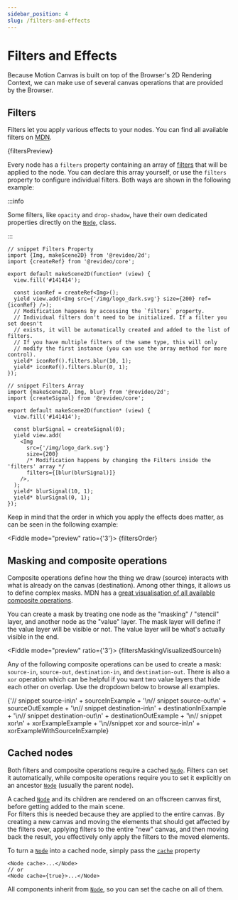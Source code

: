 ```yaml
---
sidebar_position: 4
slug: /filters-and-effects
---
```



# Filters and Effects

Because Motion Canvas is built on top of the Browser's 2D Rendering Context, we
can make use of several canvas operations that are provided by the Browser.

## Filters

Filters let you apply various effects to your nodes. You can find all available
filters on
[MDN](https://developer.mozilla.org/en-US/docs/Web/API/CanvasRenderingContext2D/filter).

<Fiddle mode="preview">{filtersPreview}</Fiddle>

Every node has a `filters` property containing an array of
[filters](/api/2d/partials#Functions) that will be applied to the node. You can
declare this array yourself, or use the `filters` property to configure
individual filters. Both ways are shown in the following example:

:::info

Some filters, like `opacity` and `drop-shadow`, have their own dedicated
properties directly on the [`Node`](/api/2d/components/Node#opacity), class.

:::

```tsx editor
// snippet Filters Property
import {Img, makeScene2D} from '@revideo/2d';
import {createRef} from '@revideo/core';

export default makeScene2D(function* (view) {
  view.fill('#141414');

  const iconRef = createRef<Img>();
  yield view.add(<Img src={'/img/logo_dark.svg'} size={200} ref={iconRef} />);
  // Modification happens by accessing the `filters` property.
  // Individual filters don't need to be initialized. If a filter you set doesn't
  // exists, it will be automatically created and added to the list of filters.
  // If you have multiple filters of the same type, this will only
  // modify the first instance (you can use the array method for more control).
  yield* iconRef().filters.blur(10, 1);
  yield* iconRef().filters.blur(0, 1);
});

// snippet Filters Array
import {makeScene2D, Img, blur} from '@revideo/2d';
import {createSignal} from '@revideo/core';

export default makeScene2D(function* (view) {
  view.fill('#141414');

  const blurSignal = createSignal(0);
  yield view.add(
    <Img
      src={'/img/logo_dark.svg'}
      size={200}
      /* Modification happens by changing the Filters inside the 'filters' array */
      filters={[blur(blurSignal)]}
    />,
  );
  yield* blurSignal(10, 1);
  yield* blurSignal(0, 1);
});
```

Keep in mind that the order in which you apply the effects does matter, as can
be seen in the following example:

<Fiddle mode="preview" ratio={'3'}>
  {filtersOrder}
</Fiddle>

## Masking and composite operations

Composite operations define how the thing we draw (source) interacts with what
is already on the canvas (destination). Among other things, it allows us to
define complex masks. MDN has a
[great visualisation of all available composite operations](https://developer.mozilla.org/en-US/docs/Web/API/CanvasRenderingContext2D/globalCompositeOperation#operations).

You can create a mask by treating one node as the "masking" / "stencil" layer,
and another node as the "value" layer. The mask layer will define if the value
layer will be visible or not. The value layer will be what's actually visible in
the end.

<Fiddle mode="preview" ratio={'3'}>
  {filtersMaskingVisualizedSourceIn}
</Fiddle>

Any of the following composite operations can be used to create a mask:
`source-in`, `source-out`, `destination-in`, and `destination-out`. There is
also a `xor` operation which can be helpful if you want two value layers that
hide each other on overlap. Use the dropdown below to browse all examples.


<Fiddle>
  {'// snippet source-in\n' +
    sourceInExample +
    '\n// snippet source-out\n' +
    sourceOutExample +
    '\n// snippet destination-in\n' +
    destinationInExample +
    '\n// snippet destination-out\n' +
    destinationOutExample +
    '\n// snippet xor\n' +
    xorExampleExample +
    '\n//snippet xor and source-in\n' +
    xorExampleWithSourceInExample}
</Fiddle>

## Cached nodes

Both filters and composite operations require a cached
[`Node`](/api/2d/components/Node). Filters can set it automatically, while
composite operations require you to set it explicitly on an ancestor
[`Node`](/api/2d/components/Node) (usually the parent node).

A cached [`Node`](/api/2d/components/Node) and its children are rendered on an
offscreen canvas first, before getting added to the main scene.  
For filters this is needed because they are applied to the entire canvas. By
creating a new canvas and moving the elements that should get affected by the
filters over, applying filters to the entire "new" canvas, and then moving back
the result, you effectively only apply the filters to the moved elements.

To turn a [`Node`](/api/2d/components/Node) into a cached node, simply pass the
[`cache`](/api/2d/components/NodeProps/#cache) property

```tsx
<Node cache>...</Node>
// or
<Node cache={true}>...</Node>
```

All components inherit from [`Node`](/api/2d/components/Node), so you can set
the cache on all of them.
